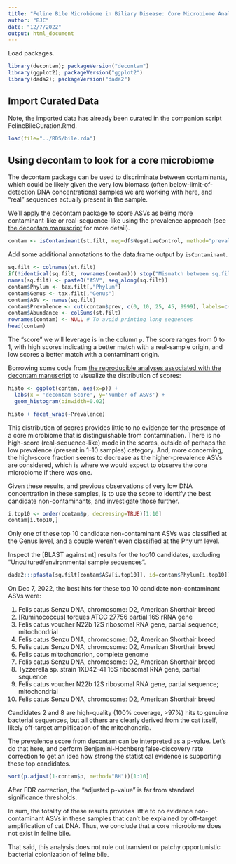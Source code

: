 ```yaml
---
title: "Feline Bile Microbiome in Biliary Disease: Core Microbiome Analysis"
author: "BJC"
date: "12/7/2022"
output: html_document
---
```


Load packages.
```r
library(decontam); packageVersion("decontam")
library(ggplot2); packageVersion("ggplot2")
library(dada2); packageVersion("dada2")
```

## Import Curated Data

Note, the imported data has already been curated in the companion script FelineBileCuration.Rmd.

```r
load(file="../RDS/bile.rda")
```

## Using decontam to look for a core microbiome

The decontam package can be used to discriminate between contaminants, which could be likely given the very low biomass (often below-limit-of-detection DNA concentrations) samples we are working with here, and "real" sequences actually present in the sample.

We'll apply the decontam package to score ASVs as being more contaminant-like or real-sequence-like using the prevalence approach (see [the decontam manuscript](https://doi.org/10.1186/s40168-018-0605-2) for more detail).

```r
contam <- isContaminant(st.filt, neg=df$NegativeControl, method="prevalence")
```

Add some additional annotations to the data.frame output by `isContaminant`.

```r
sq.filt <- colnames(st.filt)
if(!identical(sq.filt, rownames(contam))) stop("Mismatch between sq.filt and contam.")
names(sq.filt) <- paste0("ASV", seq_along(sq.filt))
contam$Phylum <- tax.filt[,"Phylum"]
contam$Genus <- tax.filt[,"Genus"]
contam$ASV <- names(sq.filt)
contam$Prevalence <- cut(contam$prev, c(0, 10, 25, 45, 9999), labels=c("1-10", "11-25", "26-45", "45+"))
contam$Abundance <- colSums(st.filt)
rownames(contam) <- NULL # To avoid printing long sequences
head(contam)
```

The "score" we will leverage is in the column `p`. The score ranges from 0 to 1, with high scores indicating a better match with a real-sample origin, and low scores a better match with a contaminant origin.

Borrowing some code from [the reproducible analyses associated with the decontam manuscript](https://github.com/benjjneb/DecontamManuscript) to visualize the distribution of scores:
```r
histo <- ggplot(contam, aes(x=p)) + 
  labs(x = 'decontam Score', y='Number of ASVs') + 
  geom_histogram(binwidth=0.02)

histo + facet_wrap(~Prevalence)
```

This distribution of scores provides little to no evidence for the presence of a core microbiome that is distinguishable from contamination. There is no high-score (real-sequence-like) mode in the scores, outside of perhaps the low prevalence (present in 1-10 samples) category. And, more concerning, the high-score fraction seems to decrease as the higher-prevalence ASVs are considered, which is where we would expect to observe the core microbiome if there was one.

Given these results, and previous observations of very low DNA concentration in these samples, is to use the score to identify the best candidate non-contaminants, and investigate those further.

```r
i.top10 <- order(contam$p, decreasing=TRUE)[1:10]
contam[i.top10,]
```

Only one of these top 10 candidate non-contaminant ASVs was classified at the Genus level, and a couple weren't even classified at the Phylum level.

Inspect the [BLAST against nt] results for the top10 candidates, excluding "Uncultured/environmental sample sequences".

```r
dada2:::pfasta(sq.filt[contam$ASV[i.top10]], id=contam$Phylum[i.top10])
```

On Dec 7, 2022, the best hits for these top 10 candidate non-contaminant ASVs were:

1. Felis catus Senzu DNA, chromosome: D2, American Shorthair breed
2. [Ruminococcus] torques ATCC 27756 partial 16S rRNA gene
3. Felis catus voucher N22b 12S ribosomal RNA gene, partial sequence; mitochondrial
4. Felis catus Senzu DNA, chromosome: D2, American Shorthair breed
5. Felis catus Senzu DNA, chromosome: D2, American Shorthair breed
6. Felis catus mitochondrion, complete genome
7. Felis catus Senzu DNA, chromosome: D2, American Shorthair breed
8. Tyzzerella sp. strain 1XD42-41 16S ribosomal RNA gene, partial sequence
9. Felis catus voucher N22b 12S ribosomal RNA gene, partial sequence; mitochondrial
10. Felis catus Senzu DNA, chromosome: D2, American Shorthair breed

Candidates 2 and 8 are high-quality (100\% coverage, >97\%) hits to genuine bacterial sequences, but all others are clearly derived from the cat itself, likely off-target amplification of the mitochondria.

The prevalence score from decontam can be interpreted as a p-value. Let's do that here, and perform Benjamini-Hochberg false-discovery rate correction to get an idea how strong the statistical evidence is supporting these top candidates.

```r
sort(p.adjust(1-contam$p, method="BH"))[1:10]
```

After FDR correction, the "adjusted p-value" is far from standard significance thresholds.

In sum, the totality of these results provides little to no evidence non-contaminant ASVs in these samples that can't be explained by off-target amplification of cat DNA. Thus, we conclude that a core microbiome does not exist in feline bile.

That said, this analysis does not rule out transient or patchy opportunistic bacterial colonization of feline bile.


















